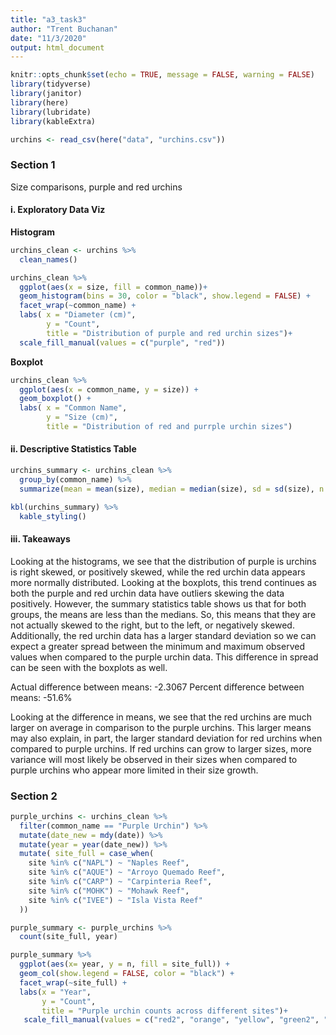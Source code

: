 ```yaml
---
title: "a3_task3"
author: "Trent Buchanan"
date: "11/3/2020"
output: html_document
---
```


```r
knitr::opts_chunk$set(echo = TRUE, message = FALSE, warning = FALSE)
library(tidyverse)
library(janitor)
library(here)
library(lubridate)
library(kableExtra)
```
```r
urchins <- read_csv(here("data", "urchins.csv"))
```
### **Section 1**

Size comparisons, purple and red urchins

#### i. **Exploratory Data Viz**

**Histogram**

```r
urchins_clean <- urchins %>% 
  clean_names()

urchins_clean %>% 
  ggplot(aes(x = size, fill = common_name))+
  geom_histogram(bins = 30, color = "black", show.legend = FALSE) +
  facet_wrap(~common_name) +
  labs( x = "Diameter (cm)",
        y = "Count",
        title = "Distribution of purple and red urchin sizes")+
  scale_fill_manual(values = c("purple", "red"))
```

**Boxplot**

```r
urchins_clean %>% 
  ggplot(aes(x = common_name, y = size)) +
  geom_boxplot() +
  labs( x = "Common Name",
        y = "Size (cm)",
        title = "Distribution of red and purrple urchin sizes")
```

#### ii. **Descriptive Statistics Table**

```r
urchins_summary <- urchins_clean %>% 
  group_by(common_name) %>% 
  summarize(mean = mean(size), median = median(size), sd = sd(size), n = n())

kbl(urchins_summary) %>% 
  kable_styling()
```

#### iii. **Takeaways**

Looking at the histograms, we see that the distribution of purple is urchins is right skewed, or positively skewed, while the red urchin data appears more normally distributed. Looking at the boxplots, this trend continues as both the purple and red urchin data have outliers skewing the data positively. However, the summary statistics table shows us that for both groups, the means are less than the medians. So, this means that they are not actually skewed to the right, but to the left, or negatively skewed. Additionally, the red urchin data has a larger standard deviation so we can expect a greater spread between the minimum and maximum observed values when compared to the purple urchin data. This difference in spread can be seen with the boxplots as well.

Actual difference between means: -2.3067
Percent difference between means: -51.6%

Looking at the difference in means, we see that the red urchins are much larger on average in comparison to the purple urchins. This larger means may also explain, in part, the larger standard deviation for red urchins when compared to purple urchins. If red urchins can grow to larger sizes, more variance will most likely be observed in their sizes when compared to purple urchins who appear more limited in their size growth.


### **Section 2**

```r
purple_urchins <- urchins_clean %>% 
  filter(common_name == "Purple Urchin") %>% 
  mutate(date_new = mdy(date)) %>% 
  mutate(year = year(date_new)) %>% 
  mutate( site_full = case_when(
    site %in% c("NAPL") ~ "Naples Reef",
    site %in% c("AQUE") ~ "Arroyo Quemado Reef",
    site %in% c("CARP") ~ "Carpinteria Reef",
    site %in% c("MOHK") ~ "Mohawk Reef",
    site %in% c("IVEE") ~ "Isla Vista Reef"
  ))

purple_summary <- purple_urchins %>% 
  count(site_full, year)

purple_summary %>% 
  ggplot(aes(x= year, y = n, fill = site_full)) +
  geom_col(show.legend = FALSE, color = "black") +
  facet_wrap(~site_full) +
  labs(x = "Year",
       y = "Count",
       title = "Purple urchin counts across different sites")+
   scale_fill_manual(values = c("red2", "orange", "yellow", "green2", "cyan"))
  
```

